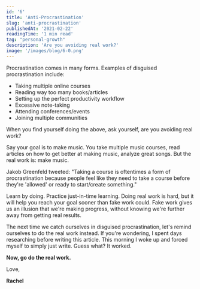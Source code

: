 ```yaml
---
id: '6'
title: 'Anti-Procrastination'
slug: 'anti-procrastination'
publishedAt: '2021-02-22'
readingTime: '1 min read'
tag: "personal-growth"
description: 'Are you avoiding real work?'
image: '/images/blog/6-0.png'
---
```


Procrastination comes in many forms. Examples of disguised procrastination include:

- Taking multiple online courses
- Reading way too many books/articles
- Setting up the perfect productivity workflow
- Excessive note-taking
- Attending conferences/events
- Joining multiple communities

When you find yourself doing the above, ask yourself, are you avoiding real work?

Say your goal is to make music. You take multiple music courses, read articles on how to get better at making music, analyze great songs. But the real work is: make music.

Jakob Greenfeld tweeted: "Taking a course is oftentimes a form of procrastination because people feel like they need to take a course before they're 'allowed' or ready to start/create something."

Learn by doing. Practice just-in-time learning. Doing real work is hard, but it will help you reach your goal sooner than fake work could. Fake work gives us an illusion that we're making progress, without knowing we're further away from getting real results.

The next time we catch ourselves in disguised procrastination, let's remind ourselves to do the real work instead. If you're wondering, I spent days researching before writing this article. This morning I woke up and forced myself to simply just write. Guess what? It worked.

**Now, go do the real work.**

Love,

**Rachel**